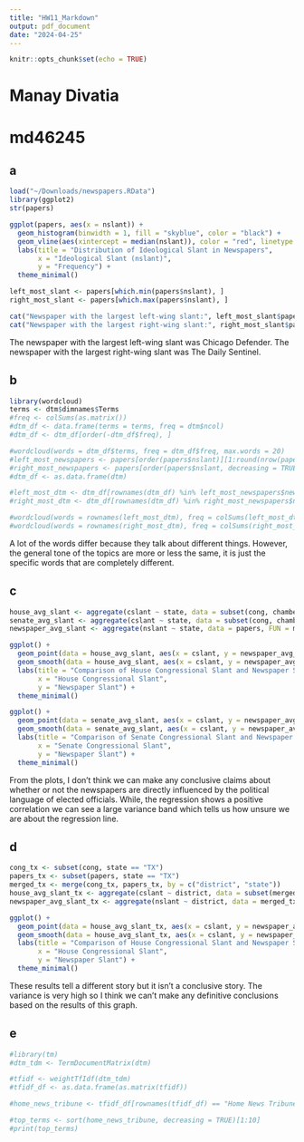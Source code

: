 ```yaml
---
title: "HW11_Markdown"
output: pdf_document
date: "2024-04-25"
---
```


```r
knitr::opts_chunk$set(echo = TRUE)
```

# Manay Divatia
# md46245

## a
```r
load("~/Downloads/newspapers.RData")
library(ggplot2)
str(papers)

ggplot(papers, aes(x = nslant)) +
  geom_histogram(binwidth = 1, fill = "skyblue", color = "black") +
  geom_vline(aes(xintercept = median(nslant)), color = "red", linetype = "dashed") +
  labs(title = "Distribution of Ideological Slant in Newspapers",
       x = "Ideological Slant (nslant)",
       y = "Frequency") +
  theme_minimal()

left_most_slant <- papers[which.min(papers$nslant), ]
right_most_slant <- papers[which.max(papers$nslant), ]

cat("Newspaper with the largest left-wing slant:", left_most_slant$paper, "\n")
cat("Newspaper with the largest right-wing slant:", right_most_slant$paper, "\n")
```
The newspaper with the largest left-wing slant was Chicago Defender. The
newspaper with the largest right-wing slant was The Daily Sentinel.


## b
```r
library(wordcloud)
terms <- dtm$dimnames$Terms
#freq <- colSums(as.matrix())
#dtm_df <- data.frame(terms = terms, freq = dtm$ncol)
#dtm_df <- dtm_df[order(-dtm_df$freq), ]

#wordcloud(words = dtm_df$terms, freq = dtm_df$freq, max.words = 20)
#left_most_newspapers <- papers[order(papers$nslant)][1:round(nrow(papers)/10), ]
#right_most_newspapers <- papers[order(papers$nslant, decreasing = TRUE)][1:round(nrow(papers)/10), ]
#dtm_df <- as.data.frame(dtm)

#left_most_dtm <- dtm_df[rownames(dtm_df) %in% left_most_newspapers$newsid, ]
#right_most_dtm <- dtm_df[rownames(dtm_df) %in% right_most_newspapers$newsid, ]

#wordcloud(words = rownames(left_most_dtm), freq = colSums(left_most_dtm), max.words = 20)
#wordcloud(words = rownames(right_most_dtm), freq = colSums(right_most_dtm), max.words = 20)
```
A lot of the words differ because they talk about different things. However,
the general tone of the topics are more or less the same, it is just the
specific words that are completely different.

## c
```r
house_avg_slant <- aggregate(cslant ~ state, data = subset(cong, chamber == "H"), FUN = mean)
senate_avg_slant <- aggregate(cslant ~ state, data = subset(cong, chamber == "S"), FUN = mean)
newspaper_avg_slant <- aggregate(nslant ~ state, data = papers, FUN = mean)

ggplot() +
  geom_point(data = house_avg_slant, aes(x = cslant, y = newspaper_avg_slant$nslant[2:51]), color = "green") +
  geom_smooth(data = house_avg_slant, aes(x = cslant, y = newspaper_avg_slant$nslant[2:51]), method = "lm", color = "red") +
  labs(title = "Comparison of House Congressional Slant and Newspaper Slant by State",
       x = "House Congressional Slant",
       y = "Newspaper Slant") +
  theme_minimal()

ggplot() +
  geom_point(data = senate_avg_slant, aes(x = cslant, y = newspaper_avg_slant$nslant[2:51]), color = "green") +
  geom_smooth(data = senate_avg_slant, aes(x = cslant, y = newspaper_avg_slant$nslant[2:51]), method = "lm", color = "red") +
  labs(title = "Comparison of Senate Congressional Slant and Newspaper Slant by State",
       x = "Senate Congressional Slant",
       y = "Newspaper Slant") +
  theme_minimal()
```

From the plots, I don't think we can make any conclusive claims about whether
or not the newspapers are directly influenced by the political language of
elected officials. While, the regression shows a positive correlation we can
see a large variance band which tells us how unsure we are about the regression
line.

## d
```r
cong_tx <- subset(cong, state == "TX")
papers_tx <- subset(papers, state == "TX")
merged_tx <- merge(cong_tx, papers_tx, by = c("district", "state"))
house_avg_slant_tx <- aggregate(cslant ~ district, data = subset(merged_tx, chamber == "H"), FUN = mean)
newspaper_avg_slant_tx <- aggregate(nslant ~ district, data = merged_tx, FUN = mean)

ggplot() +
  geom_point(data = house_avg_slant_tx, aes(x = cslant, y = newspaper_avg_slant_tx$nslant), color = "green") +
  geom_smooth(data = house_avg_slant_tx, aes(x = cslant, y = newspaper_avg_slant_tx$nslant), method = "lm", color = "red") +
  labs(title = "Comparison of House Congressional Slant and Newspaper Slant by District in Texas",
       x = "House Congressional Slant",
       y = "Newspaper Slant") +
  theme_minimal()
```

These results tell a different story but it isn't a conclusive story. The
variance is very high so I think we can't make any definitive conclusions based
on the results of this graph.

## e
```r

#library(tm)
#dtm_tdm <- TermDocumentMatrix(dtm)

#tfidf <- weightTfIdf(dtm_tdm)
#tfidf_df <- as.data.frame(as.matrix(tfidf))

#home_news_tribune <- tfidf_df[rownames(tfidf_df) == "Home News Tribune", ]

#top_terms <- sort(home_news_tribune, decreasing = TRUE)[1:10]
#print(top_terms)
```


